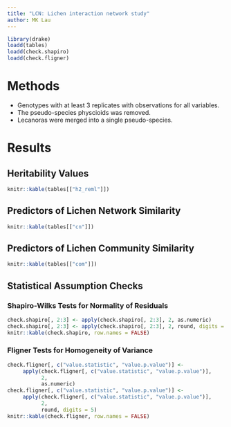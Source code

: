 ```yaml
---
title: "LCN: Lichen interaction network study"
author: MK Lau
---
```


<!-- 
rmarkdown::render("./src/lcn_notebook.Rmd", 
	output_format = "pdf_document", 
	output_dir = "./results") 

rmarkdown::render("./src/lcn_notebook.Rmd", 
	output_format = "md_document", 
	output_dir = "./results") 
-->


```r

library(drake)
loadd(tables)
loadd(check.shapiro)
loadd(check.fligner)


```

# Methods

- Genotypes with at least 3 replicates with observations for all variables. 
- The pseudo-species physcioids was removed.
- Lecanoras were merged into a single pseudo-species.


# Results 

## Heritability Values

```r

knitr::kable(tables[["h2_reml"]])

```

## Predictors of Lichen Network Similarity

```r

knitr::kable(tables[["cn"]])

```

## Predictors of Lichen Community Similarity

```r

knitr::kable(tables[["com"]])

```

## Statistical Assumption Checks

### Shapiro-Wilks Tests for Normality of Residuals

```r

check.shapiro[, 2:3] <- apply(check.shapiro[, 2:3], 2, as.numeric)
check.shapiro[, 2:3] <- apply(check.shapiro[, 2:3], 2, round, digits = 5)
knitr::kable(check.shapiro, row.names = FALSE)

```

### Fligner Tests for Homogeneity of Variance

```r

check.fligner[, c("value.statistic", "value.p.value")] <- 
     apply(check.fligner[, c("value.statistic", "value.p.value")],
           2,
           as.numeric)
check.fligner[, c("value.statistic", "value.p.value")] <- 
     apply(check.fligner[, c("value.statistic", "value.p.value")],
           2,
           round, digits = 5)
knitr::kable(check.fligner, row.names = FALSE)

```

